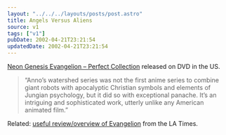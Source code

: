 ```yaml
---
layout: "../../../layouts/posts/post.astro"
title: Angels Versus Aliens
source: v1
tags: ["v1"]
pubDate: 2002-04-21T23:21:54
updatedDate: 2002-04-21T23:21:54
---
```


[Neon Genesis Evangelion &#8211; Perfect Collection][1] released on DVD in the US.

> &#8220;Anno&#8217;s watershed series was not the first anime series to combine giant robots with apocalyptic Christian symbols and elements of Jungian psychology, but it did so with exceptional panache. It&#8217;s an intriguing and sophisticated work, utterly unlike any American animated film.&#8221;

Related: [useful review/overview of Evangelion][2] from the LA Times.

[1]: http://www.amazon.com/exec/obidos/ASIN/B0000639E0/ohsky07 "Neon Genesis Evangelion - Perfect Collection DVD box set on amazon.com"
[2]: http://www.latimes.com/entertainment/printedition/calendar/la-000025433apr10.story "Overview/review of Neon Genesis Evangelion (aka Shinseiki Evangelion) from the LA Times"

